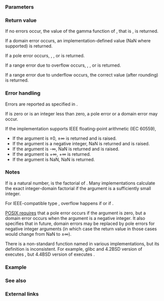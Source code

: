 {{cpp/title|tgamma|tgammaf|tgammal}}
{{cpp/numeric/math/navbar}}
{{cpp/numeric/math/declarations
|family=tgamma
|param1=num
|constexpr_since=26
|desc=Computes the {{enwiki|Gamma function|gamma function}} of {{c|num}}.
}}

===Parameters===
{{par begin}}
{{par|num|floating-point or integer value}}
{{par end}}

===Return value===
If no errors occur, the value of the gamma function of {{c|num}}, that is {{mathjax-or|1=\(\Gamma(\mathtt{num}) = \displaystyle\int_0^\infty\!\! t^{\mathtt{num}-1} e^{-t}\, dt\)|2={{minteg|0|∞|''t''{{su|p=num-1}} {{mexp|-t}} d''t''}}}}, is returned.

If a domain error occurs, an implementation-defined value (NaN where supported) is returned.

If a pole error occurs, {{lc|HUGE_VAL|±HUGE_VAL}}, {{tt|±HUGE_VALF}}, or {{tt|±HUGE_VALL}} is returned.

If a range error due to overflow occurs, {{lc|HUGE_VAL|±HUGE_VAL}}, {{tt|±HUGE_VALF}}, or {{tt|±HUGE_VALL}} is returned.

If a range error due to underflow occurs, the correct value (after rounding) is returned.

===Error handling===
Errors are reported as specified in {{lc|math_errhandling}}.

If {{c|num}} is zero or is an integer less than zero, a pole error or a domain error may occur.

If the implementation supports IEEE floating-point arithmetic (IEC 60559),
* If the argument is ±0, ±∞ is returned and {{lc|FE_DIVBYZERO}} is raised.
* If the argument is a negative integer, NaN is returned and {{lc|FE_INVALID}} is raised.
* If the argument is -∞, NaN is returned and {{lc|FE_INVALID}} is raised.
* If the argument is +∞, +∞ is returned.
* If the argument is NaN, NaN is returned.

===Notes===
If {{c|num}} is a natural number, {{c|std::tgamma(num)}} is the factorial of {{c|num - 1}}. Many implementations calculate the exact integer-domain factorial if the argument is a sufficiently small integer.

For IEEE-compatible type {{c/core|double}}, overflow happens if {{c|0 &lt; num &amp;&amp; num &lt; 1 / DBL_MAX}} or if {{c|num &gt; 171.7}}.

[https://pubs.opengroup.org/onlinepubs/9699919799/functions/tgamma.html POSIX requires] that a pole error occurs if the argument is zero, but a domain error occurs when the argument is a negative integer. It also specifies that in future, domain errors may be replaced by pole errors for negative integer arguments (in which case the return value in those cases would change from NaN to ±∞).

There is a non-standard function named {{tt|gamma}} in various implementations, but its definition is inconsistent. For example, glibc and 4.2BSD version of {{tt|gamma}} executes {{tt|lgamma}}, but 4.4BSD version of {{tt|gamma}} executes {{tt|tgamma}}.

{{cpp/numeric/math/additional integer overload note|tgamma}}

===Example===
{{example
|code=
#include &lt;cerrno&gt;
#include &lt;cfenv&gt;
#include &lt;cmath&gt;
#include &lt;cstring&gt;
#include &lt;iostream&gt;
// #pragma STDC FENV_ACCESS ON

int main()
{
    std::cout &lt;&lt; "tgamma(10) = " &lt;&lt; std::tgamma(10)
              &lt;&lt; ", 9! = " &lt;&lt; 2 * 3 * 4 * 5 * 6 * 7 * 8 * 9 &lt;&lt; '\n'
              &lt;&lt; "tgamma(0.5) = " &lt;&lt; std::tgamma(0.5)
              &lt;&lt; ", sqrt(pi) = " &lt;&lt; std::sqrt(std::acos(-1)) &lt;&lt; '\n';
    
    // special values
    std::cout &lt;&lt; "tgamma(1) = " &lt;&lt; std::tgamma(1) &lt;&lt; '\n'
              &lt;&lt; "tgamma(+Inf) = " &lt;&lt; std::tgamma(INFINITY) &lt;&lt; '\n';
    
    // error handling
    errno = 0;
    std::feclearexcept(FE_ALL_EXCEPT);
    
    std::cout &lt;&lt; "tgamma(-1) = " &lt;&lt; std::tgamma(-1) &lt;&lt; '\n';
    
    if (errno == EDOM)
        std::cout &lt;&lt; "    errno == EDOM: " &lt;&lt; std::strerror(errno) &lt;&lt; '\n';
    if (std::fetestexcept(FE_INVALID))
        std::cout &lt;&lt; "    FE_INVALID raised\n";
}
|p=true
|output=
tgamma(10) = 362880, 9! = 362880
tgamma(0.5) = 1.77245, sqrt(pi) = 1.77245
tgamma(1) = 1
tgamma(+Inf) = inf
tgamma(-1) = nan
    errno == EDOM: Numerical argument out of domain
    FE_INVALID raised
}}

===See also===
{{dsc begin}}
{{dsc inc|cpp/numeric/math/dsc lgamma}}
{{dsc inc|cpp/numeric/special_functions/dsc beta}}
{{dsc see c|c/numeric/math/tgamma}}
{{dsc end}}

===External links===
{{eli|[https://mathworld.wolfram.com/GammaFunction.html Weisstein, Eric W. "Gamma Function."] From MathWorld &amp;mdash; A Wolfram Web Resource.}}

{{langlinks|de|es|fr|it|ja|pt|ru|zh}}